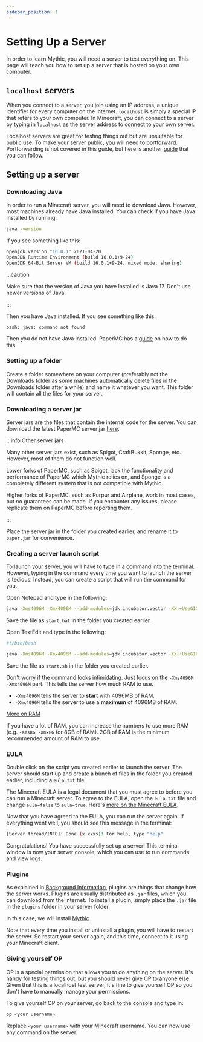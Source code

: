 ```yaml
---
sidebar_position: 1
---
```



# Setting Up a Server

In order to learn Mythic, you will need a server to test everything on. This page will teach you how to set up a server that is hosted on your own computer.

## `localhost` servers

When you connect to a server, you join using an IP address, a unique identifier for every computer on the internet. `localhost` is simply a special IP that refers to your own computer. In Minecraft, you can connect to a server by typing in `localhost` as the server address to connect to your own server.

Localhost servers are great for testing things out but are unsuitable for public use. To make your server public, you will need to portforward. Portforwarding is not covered in this guide, but here is another [guide](https://www.noip.com/support/knowledgebase/general-port-forwarding-guide/) that you can follow.

## Setting up a server

### Downloading Java

In order to run a Minecraft server, you will need to download Java. However, most machines already have Java installed. You can check if you have Java installed by running:

```bash
java -version
```

If you see something like this:

```bash
openjdk version "16.0.1" 2021-04-20
OpenJDK Runtime Environment (build 16.0.1+9-24)
OpenJDK 64-Bit Server VM (build 16.0.1+9-24, mixed mode, sharing)
```

:::caution

Make sure that the version of Java you have installed is Java 17. Don't use newer versions of Java.

:::

Then you have Java installed. If you see something like this:

```bash
bash: java: command not found
```

Then you do not have Java installed. PaperMC has a [guide](https://docs.papermc.io/misc/java-install) on how to do this.

### Setting up a folder

Create a folder somewhere on your computer (preferably not the Downloads folder as some machines automatically delete files in the Downloads folder after a while) and name it whatever you want. This folder will contain all the files for your server.

### Downloading a server jar

Server jars are the files that contain the internal code for the server. You can download the latest PaperMC server jar [here](https://papermc.io/downloads).

:::info Other server jars

Many other server jars exist, such as Spigot, CraftBukkit, Sponge, etc. However, most of them do not function well.

Lower forks of PaperMC, such as Spigot, lack the functionality and performance of PaperMC which Mythic relies on, and Sponge is a completely different system that is not compatible with Mythic.

Higher forks of PaperMC, such as Purpur and Airplane, work in most cases, but no guarantees can be made. If you encounter any issues, please replicate them on PaperMC before reporting them.

:::

Place the server jar in the folder you created earlier, and rename it to `paper.jar` for convenience.

### Creating a server launch script

To launch your server, you will have to type in a command into the terminal. However, typing in the command every time you want to launch the server is tedious. Instead, you can create a script that will run the command for you.

<Tabs groupId="os">
<TabItem value="win" label="Windows" default>

Open Notepad and type in the following:

```bash
java -Xms4096M -Xmx4096M --add-modules=jdk.incubator.vector -XX:+UseG1GC -XX:+ParallelRefProcEnabled -XX:MaxGCPauseMillis=200 -XX:+UnlockExperimentalVMOptions -XX:+DisableExplicitGC -XX:+AlwaysPreTouch -XX:G1HeapWastePercent=5 -XX:G1MixedGCCountTarget=4 -XX:InitiatingHeapOccupancyPercent=15 -XX:G1MixedGCLiveThresholdPercent=90 -XX:G1RSetUpdatingPauseTimePercent=5 -XX:SurvivorRatio=32 -XX:+PerfDisableSharedMem -XX:MaxTenuringThreshold=1 -Dusing.aikars.flags=https://mcflags.emc.gs -Daikars.new.flags=true -XX:G1NewSizePercent=30 -XX:G1MaxNewSizePercent=40 -XX:G1HeapRegionSize=8M -XX:G1ReservePercent=20 -jar server.jar --nogui
```

Save the file as `start.bat` in the folder you created earlier.

</TabItem>
<TabItem value="unix" label="MacOS/Linux">

Open TextEdit and type in the following:

```bash
#!/bin/bash

java -Xms4096M -Xmx4096M --add-modules=jdk.incubator.vector -XX:+UseG1GC -XX:+ParallelRefProcEnabled -XX:MaxGCPauseMillis=200 -XX:+UnlockExperimentalVMOptions -XX:+DisableExplicitGC -XX:+AlwaysPreTouch -XX:G1HeapWastePercent=5 -XX:G1MixedGCCountTarget=4 -XX:InitiatingHeapOccupancyPercent=15 -XX:G1MixedGCLiveThresholdPercent=90 -XX:G1RSetUpdatingPauseTimePercent=5 -XX:SurvivorRatio=32 -XX:+PerfDisableSharedMem -XX:MaxTenuringThreshold=1 -Dusing.aikars.flags=https://mcflags.emc.gs -Daikars.new.flags=true -XX:G1NewSizePercent=30 -XX:G1MaxNewSizePercent=40 -XX:G1HeapRegionSize=8M -XX:G1ReservePercent=20 -jar server.jar --nogui
```

Save the file as `start.sh` in the folder you created earlier.

</TabItem>
</Tabs>

Don't worry if the command looks intimidating. Just focus on the `-Xms4096M -Xmx4096M` part.
This tells the server how much RAM to use.

* `-Xms4096M` tells the server to **start** with 4096MB of RAM.
* `-Xmx4096M` tells the server to use a **maximum** of 4096MB of RAM.

[More on RAM](https://www.gktoday.in/topic/rapid-access-memory-ram/)

If you have a lot of RAM, you can increase the numbers to use more RAM (e.g. `-Xms8G -Xmx8G` for 8GB of RAM).
2GB of RAM is the minimum recommended amount of RAM to use.

### EULA

Double click on the script you created earlier to launch the server.
The server should start up and create a bunch of files in the folder you created earlier, including a `eula.txt` file.

The Minecraft EULA is a legal document that you must agree to before you can run a Minecraft server.
To agree to the EULA, open the `eula.txt` file and change `eula=false` to `eula=true`.
Here's [more on the Minecraft EULA](https://www.minecraft.net/en-us/eula/).

Now that you have agreed to the EULA, you can run the server again. If everything went well, you should see this message in the terminal:

```bash
[Server thread/INFO]: Done (x.xxxs)! For help, type "help"
```

Congratulations! You have successfully set up a server!
This terminal window is now your server console, which you can use to run commands and view logs.

### Plugins

As explained in [Background Information](/Background%20Information/), plugins are things that change how the server works.
Plugins are usually distributed as `.jar` files, which you can download from the internet.
To install a plugin, simply place the `.jar` file in the `plugins` folder in your server folder.

In this case, we will install [Mythic](https://mythiccraft.io/index.php?pages/official-mythicmobs-download/).

Note that every time you install or uninstall a plugin, you will have to restart the server.
So restart your server again, and this time, connect to it using your Minecraft client.

### Giving yourself OP

OP is a special permission that allows you to do anything on the server.
It's handy for testing things out, but you should never give OP to anyone else.
Given that this is a localhost test server, it's fine to give yourself OP so you don't have to manually manage your permissions.

To give yourself OP on your server, go back to the console and type in:

```bash
op <your username>
```

Replace `<your username>` with your Minecraft username.
You can now use any command on the server.
